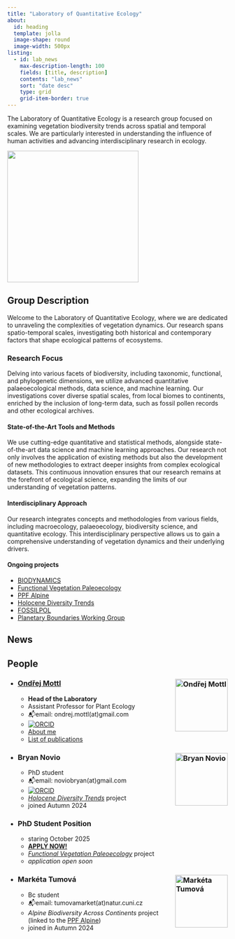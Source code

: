 ```yaml
---
title: "Laboratory of Quantitative Ecology"
about:
  id: heading
  template: jolla
  image-shape: round
  image-width: 500px
listing: 
  - id: lab_news
    max-description-length: 100
    fields: [title, description]
    contents: "lab_news"
    sort: "date desc"
    type: grid
    grid-item-border: true
---
```


::: {#heading}
The Laboratory of Quantitative Ecology is a research group focused on examining vegetation biodiversity trends across spatial and temporal scales. We are particularly interested in understanding the influence of human activities and advancing interdisciplinary research in ecology.
:::

![](lab_logo_nobg.png){width=300 fig-align="center"}

## Group Description

Welcome to the Laboratory of Quantitative Ecology, where we are dedicated to unraveling the complexities of vegetation dynamics. Our research spans spatio-temporal scales, investigating both historical and contemporary factors that shape ecological patterns of ecosystems.

### Research Focus

Delving into various facets of biodiversity, including taxonomic, functional, and phylogenetic dimensions, we utilize advanced quantitative palaeoecological methods, data science, and machine learning. Our investigations cover diverse spatial scales, from local biomes to continents, enriched by the inclusion of long-term data, such as fossil pollen records and other ecological archives.

#### State-of-the-Art Tools and Methods

We use cutting-edge quantitative and statistical methods, alongside state-of-the-art data science and machine learning approaches. Our research not only involves the application of existing methods but also the development of new methodologies to extract deeper insights from complex ecological datasets. This continuous innovation ensures that our research remains at the forefront of ecological science, expanding the limits of our understanding of vegetation patterns.

#### Interdisciplinary Approach

Our research integrates concepts and methodologies from various fields, including macroecology, palaeoecology, biodiversity science, and quantitative ecology. This interdisciplinary perspective allows us to gain a comprehensive understanding of vegetation dynamics and their underlying drivers.

#### Ongoing projects

- [BIODYNAMICS](/projects/BIODYNAMICS/index.qmd)
- [Functional Vegetation Paleoecology](/projects/FunctionalVegetationPaleoecology/index.qmd)
- [PPF Alpine](/projects/PPF-Alpine/index.qmd)
- [Holocene Diversity Trends](/projects/HoloceneDiversityTrends/index.qmd)
- [FOSSILPOL](/projects/FOSSILPOL/index.qmd)
- [Planetary Boundaries Working Group](/projects/PlanetaryBoundaries/index.qmd)

## News
::: {#lab_news}
:::

## People

- ### [Ondřej Mottl](/about_me/cv.qmd) <img src="https://www.uib.no/sites/w3.uib.no/files/styles/user_thumbnail/public/pictures/picture-396270-1579792833.jpg?itok=hez3oHo-" alt="Ondřej Mottl" align="right" width="120" /> 
  * **Head of the Laboratory**
  * Assistant Professor for Plant Ecology
  * 📬email: ondrej.mottl(at)gmail.com
  * [![ORCID](https://img.shields.io/badge/orcid-0000--0002--9796--5081-brightgreen.svg)](https://orcid.org/0000-0002-9796-5081)
  * [About me](/index.qmd)
  * [List of publications](/about_me/list_of_publications.qmd)
  
- ### Bryan Novio <img src="img/bryan_crop.jpg" alt="Bryan Novio" align="right" width="120" /> 
  * PhD student
  * 📬email: noviobryan(at)gmail.com
  * [![ORCID](https://img.shields.io/badge/orcid-0000--0003--1600--4973-brightgreen.svg)](https://orcid.org/0000-0003-1600-4973)
  * [*Holocene Diversity Trends*](/projects/HoloceneDiversityTrends/index.qmd) project
  - joined Autumn 2024

- ### PhD Student Position
  * staring October 2025
  * [**APPLY NOW!**](/lab/lab_news/02-phd_position_FunctionalVegetationPaleoecology.qmd)
  * [*Functional Vegetation Paleoecology*](/projects/FunctionalVegetationPaleoecology/index.qmd) project
  * *application open soon*

- ### Markéta Tumová <img src="img/marketa_crop.JPG" alt="Markéta Tumová" align="right" width="120" />
   * Bc student
   * 📬email: tumovamarket(at)natur.cuni.cz
   * *Alpine Biodiversity Across Continents* project (linked to the [PPF Alpine](/projects/PPF-Alpine/index.qmd))
   * joined in Autumn 2024